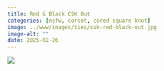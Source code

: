 ```yaml
---
title: Red & Black CSK Out
categories: [nsfw, corset, cored square knot]
image: ../www/images/ties/csk-red-black-out.jpg
image-alt: ""
date: 2025-02-26
---
```



![](../www/images/ties/csk-red-black-out.jpg)

